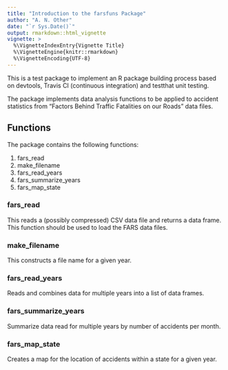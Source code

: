 ```yaml
---
title: "Introduction to the farsfuns Package"
author: "A. N. Other"
date: "`r Sys.Date()`"
output: rmarkdown::html_vignette
vignette: >
  %\VignetteIndexEntry{Vignette Title}
  %\VignetteEngine{knitr::rmarkdown}
  %\VignetteEncoding{UTF-8}
---
```


This is a test package to implement an R package building process based on devtools, Travis CI (continuous integration) and testthat unit testing.

The package implements data analysis functions to be applied to accident statistics from "Factors Behind Traffic Fatalities on our Roads" data files.

## Functions

The package contains the following functions:

1. fars\_read
2. make\_filename
3. fars\_read\_years 
4. fars\_summarize\_years
5. fars\_map\_state


### fars\_read
This reads a (possibly compressed) CSV data file and returns a data frame.
This function should be used to load the FARS data files.

### make\_filename
This constructs a file name for a given year.

### fars\_read\_years
Reads and combines data for multiple years into a list of data frames.

### fars\_summarize\_years
Summarize data read for multiple years by number of accidents per month.

### fars\_map\_state
Creates a map for the location of accidents within a state for a given year.
